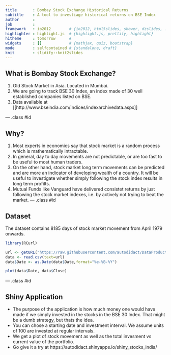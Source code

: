 ```yaml
---
title       : Bombay Stock Exchange Historical Returns
subtitle    : A tool to investiage historical returns on BSE Index
author      : 
job         : 
framework   : io2012        # {io2012, html5slides, shower, dzslides, ...}
highlighter : highlight.js  # {highlight.js, prettify, highlight}
hitheme     : tomorrow      # 
widgets     : []            # {mathjax, quiz, bootstrap}
mode        : selfcontained # {standalone, draft}
knit        : slidify::knit2slides
---
```


## What is Bombay Stock Exchange?

1. Old Stock Market in Asia. Located in Mumbai.
2. We are going to track BSE 30 Index, an index made of 30 well established
companies listed on BSE.
3. Data available at [[http://www.bseindia.com/indices/indexarchivedata.aspx]]

--- .class #id 

## Why?

1. Most experts in economics say that stock market is a random process which is mathematically intractable.
2. In general, day to day movements are not predictable, or are too fast to be useful to most human traders.
3. On the other hand, stock market long term movements can be predicted and are more an indicator of developing wealth of a country. It will be useful to investigate whether simply following the stock index results in long term profilts.
4. Mutual Funds like Vanguard have delivered consistet returns by just following the stock market indexes, i.e. by actively not trying to beat the market.
--- .class #id 

## Dataset
The dataset contains 8185 days of stock market movement from April 1979 onwards.
```r
library(RCurl)
```
```r
url <- getURL("https://raw.githubusercontent.com/autodidact/DataProductShiny/master/data/bse30.csv",encoding="UTF-8")
data <- read.csv(text=url)
data$Date <- as.Date(data$Date,format="%e-%B-%Y")
```

```r
plot(data$Date, data$Close)
```

--- .class #id 

## Shiny Application

* The purpose of the application is how much money one would have made if we simply invested in the stocks in the BSE 30 Index. That might be a dumb strategy, but thats the idea.
* You can chose a starting date and investment interval. We assume units of 100 are invested at regular intervals.
* We get a plot of stock movement as well as the total invesment vs current value of the portfolio.
* Go give it a try at https://autodidact.shinyapps.io/shiny_stocks_india/
